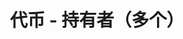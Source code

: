 ---
title: '代币 - 持有者（多个）'
openapi: '/cn/api-reference/openapi-cn.json GET /v1/token/{chain}/{tokenAddress}/holders/multi'
---